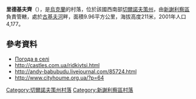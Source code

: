 {{coord|48|20|14|N|26|4|0|E|scale:100000|display=title}}

'''里德基夫齊'''（{{lang-uk|Рідківці}}），是[[烏克蘭|烏克蘭]]的村落，位於該國西南部[[切爾諾夫策州|切爾諾夫策州]]，由[[新謝利察區|新謝利察區]]負責管轄，處於[[古基夫河|古基夫河]]畔，面積9.96平方公里，海拔高度211米，2001年人口4,177。

==參考資料==
* [http://weather.in.ua/ua/chernovickaja/22353 Погода в селі ] {{Wayback|url=http://weather.in.ua/ua/chernovickaja/22353 |date=20200927210656 }}
* http://castles.com.ua/ridkivtsi.html {{Wayback|url=http://castles.com.ua/ridkivtsi.html |date=20201001153344 }}
* http://andy-babubudu.livejournal.com/85724.html {{Wayback|url=http://andy-babubudu.livejournal.com/85724.html |date=20190630195140 }}
* http://www.cityhoume.org.ua/?p=64{{dead link|date=2018年4月 |bot=InternetArchiveBot |fix-attempted=yes }}

{{DEFAULTSORT:Рідківці}}
[[Category:切爾諾夫策州村落|Category:切爾諾夫策州村落]]
[[Category:新謝利察區村落|Category:新謝利察區村落]]


{{Chernivtsi-geo-stub}}
